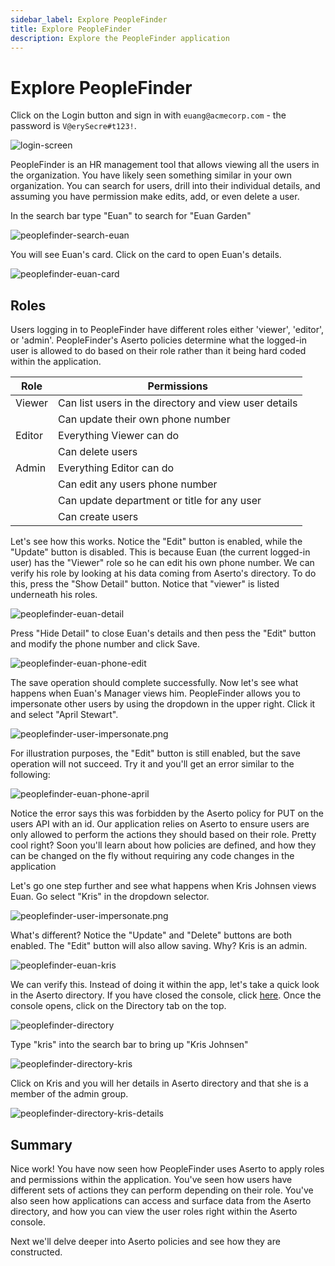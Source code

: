 ```yaml
---
sidebar_label: Explore PeopleFinder
title: Explore PeopleFinder
description: Explore the PeopleFinder application
---
```


# Explore PeopleFinder

Click on the Login button and sign in with `euang@acmecorp.com` - the password is `V@erySecre#t123!`.

![login-screen](/getting-started/login-screen.png)

PeopleFinder is an HR management tool that allows viewing all the users in the organization. You have likely seen something similar in your own organization. You can search for users, drill into their individual details, and assuming you have permission make edits, add, or even delete a user.

In the search bar type "Euan" to search for "Euan Garden"

![peoplefinder-search-euan](/peoplefinder-search-euan.png)

You will see Euan's card. Click on the card to open Euan's details.

![peoplefinder-euan-card](/peoplefinder-euan-card.png)

## Roles

Users logging in to PeopleFinder have different roles either 'viewer', 'editor', or 'admin'. PeopleFinder's Aserto policies determine what the logged-in user is allowed to do based on their role rather than it being hard coded within the application.

|Role|Permissions|
|----|-----------|
|Viewer|Can list users in the directory and view user details|
|      |Can update their own phone number |
|Editor|Everything Viewer can do|
|      |Can delete users                |
|Admin|Everything Editor can do |
|      |Can edit any users phone number |
|     |Can update department or title for any user |
|     |Can create users|

Let's see how this works. Notice the "Edit" button is enabled, while the "Update" button is disabled. This is because Euan (the current logged-in user) has the "Viewer" role so he can edit his own phone number. We can verify his role by looking at his data coming from Aserto's directory. To do this, press the "Show Detail" button. Notice that "viewer" is listed underneath his roles.

![peoplefinder-euan-detail](/peoplefinder-euan-detail.png)

Press "Hide Detail" to close Euan's details and then pess the "Edit" button and modify the phone number and click Save. 

![peoplefinder-euan-phone-edit](/peoplefinder-euan-phone-edit.png)

The save operation should complete successfully. Now let's see what happens when Euan's Manager views him. PeopleFinder allows you to impersonate other users by using the dropdown in the upper right. Click it and select "April Stewart".

![peoplefinder-user-impersonate.png](/peoplefinder-user-impersonate.png)

For illustration purposes, the "Edit" button is still enabled, but the save operation will not succeed. Try it and you'll get an error similar to the following:

![peoplefinder-euan-phone-april](/peoplefinder-euan-phone-april.png)

Notice the error says this was forbidden by the Aserto policy for PUT on the users API with an id. Our application relies on Aserto to ensure users are only allowed to perform the actions they should based on their role. Pretty cool right? Soon you'll learn about how policies are defined, and how they can be changed on the fly without requiring any code changes in the application

Let's go one step further and see what happens when Kris Johnsen views Euan. Go select "Kris" in the dropdown selector.

![peoplefinder-user-impersonate.png](/peoplefinder-user-impersonate.png)

What's different? Notice the "Update" and "Delete" buttons are both enabled. The "Edit" button will also allow saving. Why? Kris is an admin. 

![peoplefinder-euan-kris](/peoplefinder-euan-kris.png)

We can verify this. Instead of doing it within the app, let's take a quick look in the Aserto directory. If you have closed the console, click [here](https://console.aserto.com). Once the console opens, click on the Directory tab on the top.

![peoplefinder-directory](/peoplefinder-directory.png)

Type "kris" into the search bar to bring up "Kris Johnsen"

![peoplefinder-directory-kris](/peoplefinder-directory-kris.png)

Click on Kris and you will her details in Aserto directory and that she is a member of the admin group.

![peoplefinder-directory-kris-details](/peoplefinder-directory-kris-details.png)

## Summary

Nice work! You have now seen how PeopleFinder uses Aserto to apply roles and permissions within the application. You've seen how users have different sets of actions they can perform depending on their role. You've also seen how applications can access and surface data from the Aserto directory, and how you can view the user roles right within the Aserto console.

Next we'll delve deeper into Aserto policies and see how they are constructed.